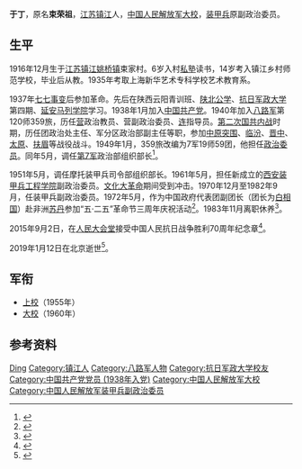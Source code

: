 {{NoteTA|T=zh-hans:于丁;zh-hant:于丁|1=zh-hans:于丁;zh-hant:于丁}}
{{同名人物|于丁|于丁}}
{{Infobox officeholder
| name         = 于丁
| image        = 
| order        = [[中国人民解放军装甲兵|中国人民解放军装甲兵]]副政治委员
| 1blankname   = 政治委员
| 1namedata    = [[姚国民|姚国民]]{{to}}[[莫文骅|莫文骅]]
| term_start   = 1970年12月
| term_end     = 1982年9月
| birth_date   = 1916年12月
| birth_place  = [[江苏|江苏]][[镇江|镇江]][[姚桥镇|姚桥镇]]
| death_date   = {{Dda|2019|1|12|1916|12}} 
| death_place  = [[北京市|北京]]
| sex          = [[男|男]]
| party        = {{中国共产党}}
| spouse       = {{婚姻|王碧兰|1951年|2019年|end=w}}
| ethnicity    = [[汉族|汉族]]
| allegiance   = {{PRC}}
| branch       = [[中国人民解放军装甲兵|装甲兵]]
| serviceyears = 1940年－1983年
| rank         = [[中国人民解放军大校|大校]]
| commands     = 
| battles      = [[第二次国共内战|第二次国共内战]]
| awards       = 二级[[独立自由勋章|独立自由勋章]]<br/>二级[[解放勋章|解放勋章]]<br/>[[解放军功勋荣誉章|独立功勋荣誉章]]<br/>中国人民抗日战争胜利70周年纪念章
}}
'''于丁'''{{BD|1916年|12月|2019年|1月12日|catIdx=Yu}}，原名'''束荣祖'''，[[江苏|江苏]][[镇江|镇江]]人，[[中国人民解放军大校|中国人民解放军大校]]，[[中国人民解放军装甲兵|装甲兵]]原副政治委员。
==生平==
1916年12月生于[[江苏|江苏]][[镇江|镇江]][[姚桥镇|姚桥镇]]束家村。6岁入村[[私塾|私塾]]读书，14岁考入镇江乡村师范学校，毕业后从教。1935年考取上海新华艺术专科学校艺术教育系。

1937年[[七七事变|七七事变]]后参加革命。先后在陕西云阳青训班、[[陕北公学|陕北公学]]、[[抗日军政大学|抗日军政大学]]第四期、[[延安马列学院|延安马列学院]]学习。1938年1月加入[[中国共产党|中国共产党]]。1940年加入[[八路军|八路军]]第120师359旅，历任[[营|营]]政治教员、营副政治委员、[[连|连]]指导员。[[第二次国共内战|第二次国共内战]]时期，历任团政治处主任、军分区政治部副主任等职，参加[[中原突围|中原突围]]、[[临汾战役|临汾]]、[[晋中战役|晋中]]、[[太原战役|太原]]、[[扶眉战役|扶眉]]等战役战斗。1949年1月，359旅改编为7军19师59团，他担任[[政治委员|政治委员]]。同年5月，调任[[中国人民解放军第七军|第7军]]政治部组织部长<ref>{{cite web |author1=查文晔 |author2=王经国 |author3=吴旭 |title=专访99岁八路军抗战老战士于丁 |url=http://www.xinhuanet.com/politics/2015-09/03/c_1116457818.htm |publisher=新华网 |date=2015-09-03 |archivedate=2020-09-10 |archiveurl=https://web.archive.org/web/20200910140825/http://www.xinhuanet.com/politics/2015-09/03/c_1116457818.htm |accessdate=2020-09-10 |dead-url=no }}</ref>。

1951年5月，调任摩托装甲兵司令部组织部长。1961年5月，担任新成立的[[西安|西安]][[装甲兵工程学院|装甲兵工程学院]]副政治委员。[[文化大革命|文化大革命]]期间受到冲击。1970年12月至1982年9月，任装甲兵副政治委员。1972年5月，作为中国政府代表团副团长（团长为[[白相国|白相国]]）赴非洲[[苏丹|苏丹]]参加“五·二五”革命节三周年庆祝活动<ref>{{cite news |title=参加苏丹“五·二五”革命节三周年庆祝活动 我国政府代表团抵喀土穆 |work=人民日报 |date=1972-05-25 |page=6}}</ref>。1983年11月离职休养<ref>{{cite web |title=访99岁镇江籍抗战老兵于丁 |url=http://www.zhenjiang.gov.cn/xxgk/ztzl/lszt/jnkzzt/201509/t20150924_1586788.htm |publisher=镇江日报 |archiveurl=https://web.archive.org/web/20200910142731/http://www.zhenjiang.gov.cn/xxgk/ztzl/lszt/jnkzzt/201509/t20150924_1586788.htm |archivedate=2020-09-10 |date=2015-09-24 |accessdate=2020-09-10 |dead-url=no }}</ref>。

2015年9月2日，在[[人民大会堂|人民大会堂]]接受中国人民抗日战争胜利70周年纪念章<ref>{{cite web |title=接受颁章的30名抗战老战士老同志、抗战将领、帮助和支持中国抗战的国际友人或其遗属代表简介 |url=http://www.xinhuanet.com/politics/2015-09/02/c_1116454711.htm |publisher=新华网 |date=2015-09-02}}</ref>。

2019年1月12日在北京逝世<ref>{{cite news |title=于丁同志逝世 |url=http://paper.people.com.cn/rmrb/html/2019-03/17/nw.D110000renmrb_20190317_8-04.htm |work=[[人民日报|人民日报]] |date=2019-03-17 |page=4 |archivedate=2019-11-29 |archiveurl=https://web.archive.org/web/20191129195556/http://paper.people.com.cn/rmrb/html/2019-03/17/nw.D110000renmrb_20190317_8-04.htm |accessdate=2020-09-10 |dead-url=no }}</ref>。
==军衔==
*[[上校|上校]]（1955年）
*[[大校|大校]]（1960年）
==参考资料==
{{reflist}}
{{Authority control}}
{{DEFAULTSORT:Yu}}
[[Category:于姓|Ding]]
[[Category:镇江人|Category:镇江人]]
[[Category:八路军人物|Category:八路军人物]]
[[Category:抗日军政大学校友|Category:抗日军政大学校友]]
[[Category:中国共产党党员_(1938年入党)|Category:中国共产党党员 (1938年入党)]]
[[Category:中国人民解放军大校|Category:中国人民解放军大校]]
[[Category:中国人民解放军装甲兵副政治委员|Category:中国人民解放军装甲兵副政治委员]]